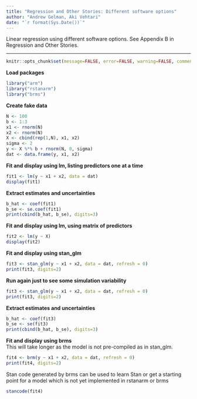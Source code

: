 ```yaml
---
title: "Regression and Other Stories: Different software options"
author: "Andrew Gelman, Aki Vehtari"
date: "`r format(Sys.Date())`"
---
```


Linear regression using different software options. See Appendix B in
Regression and Other Stories.

-------------


```r
knitr::opts_chunk$set(message=FALSE, error=FALSE, warning=FALSE, comment=NA)
```

**Load packages**

```r
library("arm")
library("rstanarm")
library("brms")
```

**Create fake data**

```r
N <- 100
b <- 1:3
x1 <- rnorm(N)
x2 <- rnorm(N)
X <- cbind(rep(1,N), x1, x2)
sigma <- 2
y <- X %*% b + rnorm(N, 0, sigma)
dat <- data.frame(y, x1, x2)
```

**Fit and display using lm, listing predictors one at a time**

```r
fit1 <- lm(y ~ x1 + x2, data = dat)
display(fit1)
```

**Extract estimates and uncertainties**

```r
b_hat <- coef(fit1)
b_se <- se.coef(fit1)
print(cbind(b_hat, b_se), digits=3)
```

**Fit and display using lm, using matrix of predictors**

```r
fit2 <- lm(y ~ X)
display(fit2)
```

**Fit and display using stan_glm**

```r
fit3 <- stan_glm(y ~ x1 + x2, data = dat, refresh = 0)
print(fit3, digits=2)
```

**Run again just to see some simulation variability**

```r
fit3 <- stan_glm(y ~ x1 + x2, data = dat, refresh = 0)
print(fit3, digits=2)
```

**Extract estimates and uncertainties**

```r
b_hat <- coef(fit3)
b_se <- se(fit3)
print(cbind(b_hat, b_se), digits=3)
```

**Fit and display using brms**<br>
This will take longer as the model is not pre-compiled as in stan_glm.

```r
fit4 <- brm(y ~ x1 + x2, data = dat, refresh = 0)
print(fit4, digits=2)
```

Stan code generated by brms can be used to learn Stan or get a
starting point for a model which is not yet implemented in rstanarm
or brms

```r
stancode(fit4)
```

